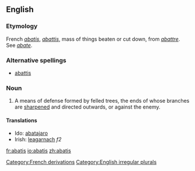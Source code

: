 {{Wikisource1911Enc|Abatis}}
==English==

===Etymology===
[[Category:French derivations]]
French ''[[#French|abatis]]'', ''[[abattis#French|abattis]]'', mass of things beaten or cut down, from ''[[abattre]]''. See ''[[abate]]''.

===Alternative spellings===
*[[abattis]]

===Noun===
[[Category:English irregular plurals]]
{{en-noun2|'''abatis'''|'''abatis '''or''' [[abatises]]'''}}
#A means of defense formed by felled trees, the ends of whose branches are [[sharpened]] and directed outwards, or against the enemy.

====Translations====
*Ido: [[abatajaro]]
*Irish: [[leagarnach]] ''f2''


[[fr:abatis]]
[[io:abatis]]
[[zh:abatis]]